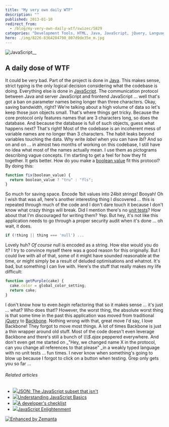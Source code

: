 ```yaml
---
title: "My very own daily WTF"
description: ""
published: 2013-01-10
redirect_from:
  - /blog/my-very-own-daily-wtf/swizec/5829
categories: "Development Tools, HTML, Java, JavaScript, jQuery, Languages, Programming, Uncategorized"
hero: ./img/8226-8364284798_807d9de35e_m.jpg
---
```


![]()![JavaScript](./img/8226-8364284798_807d9de35e_m.jpg "JavaScript")\_\_

## A daily dose of WTF

It could be very bad. Part of the project is done in [Java](http://www.oracle.com/technetwork/java/ "Java (programming language)"). This makes sense, strict typing is the only logical decision considering what the codebase is doing. Everything else is done in [JavaScript](http://en.wikipedia.org/wiki/JavaScript "JavaScript"). The communication protocol between Java and server JavaScript and frontend JavaScript ... well that's got a ban on parameter names being longer than three characters. Okay, saving bandwidth, right? We're talking about a high volume of data so let's keep those json objects small. That's where things get tricky. Because the core protocol only features names that are 3 characters long, so does the database. And because the database is full of such objects, guess what happens next? That's right! Most of the codebase is an incoherent mess of variable names are no longer than 3 characters. The habit leaks beyond variables touching the data. Why write _label_ when you can have _lbl_? And so on and on ... in almost two months of working on this codebase, I still have no idea what most of the names actually mean. I use them as pictograms describing vague concepts. I'm starting to get a feel for how they fit together. It gets better. How do you make a [boolean value](http://en.wikipedia.org/wiki/Boolean_data_type "Boolean data type") fit this protocol? By doing this:

```javascript
function fix(boolean_value) {
  return boolean_value ? "tru" : "fls";
}
```

So much for saving space. Encode 1bit values into 24bit strings! Booyah! Oh I wish that was all, here's another interesting thing I discovered ... this is repeated through much of the code and I don't dare touch it because I don't know what crazy things will break. Did I mention there's no [unit tests](http://en.wikipedia.org/wiki/Unit_testing "Unit testing")? How about that I'm discouraged for writing them? Yep. But hey, it's not like this application needs to go through a proper security audit when it's done ... oh wait, it does.

```javascript
if (!thing || thing === 'null') ...
```

Lovely huh? _Of course_ null is encoded as a string. How else would you do it? I try to convince myself there was a good reason for this originally. But I could live with all of that, some of it might have sounded reasonable at the time, or might simply be a result of deluded optimisations and whatnot. It's bad, but something I can live with. Here's the stuff that really makes my life difficult:

```javascript
function getPurple(cake) {
  cake.color = global_color_setting;
  return cake;
}
```

I don't know how to even _begin_ refactoring that so it makes sense ... it's just ... what? Who does that!? However, the worst thing, the absolute worst thing is that some time in the past this application was moved from traditional [jQuery](http://jquery.com/ "JQuery") to [Backbone](http://backbonejs.org/). Nothing wrong with that, great move I'd say, I love Backbone! They forgot to move most things. A lot of times Backbone is just a thin wrapper around old stuff. Most of the code doesn't even leverage Backbone and there's still a bunch of _\\\\\\\$.ajax_ peppered everywhere. And don't even get me started on \_"Hey, we changed name X in the protocol, can you change all references to that please" \_in a weakly typed language with no unit tests ... fun times. I never know when something's going to blow up because I forgot to click on a button when testing. Grep only gets you so far ...

###### Related articles

- [![](http://i.zemanta.com/136156352_80_80.jpg)](http://timelessrepo.com/json-isnt-a-javascript-subset/)[JSON: The JavaScript subset that isn't](http://timelessrepo.com/json-isnt-a-javascript-subset/)
- [![](http://i.zemanta.com/noimg_102_80_80.jpg)](http://www.digitalsurgeons.com/blog/learning-javascript-basics-tutorial/)[Understanding JavaScript Basics](http://www.digitalsurgeons.com/blog/learning-javascript-basics-tutorial/)
- [![](http://i.zemanta.com/noimg_66_80_80.jpg)](http://blog.mariosangiorgio.com/2013/01/08/a-developers-checklist/)[A developer's checklist](http://blog.mariosangiorgio.com/2013/01/08/a-developers-checklist/)
- [![](http://i.zemanta.com/135076493_80_80.jpg)](http://shop.oreilly.com/product/0636920027713.do)[JavaScript Enlightenment](http://shop.oreilly.com/product/0636920027713.do)

[![Enhanced by Zemanta](http://img.zemanta.com/zemified_e.png?x-id=e46fb08c-1158-4e30-ac78-8a27e95de93d)](http://www.zemanta.com/?px "Enhanced by Zemanta")
